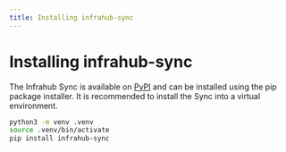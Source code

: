 ```yaml
---
title: Installing infrahub-sync
---
```

# Installing infrahub-sync

The Infrahub Sync is available on [PyPI](https://pypi.org/project/infrahub-sync/) and can be installed using the pip package installer. It is recommended to install the Sync into a virtual environment.

```bash
python3 -m venv .venv
source .venv/bin/activate
pip install infrahub-sync
```
